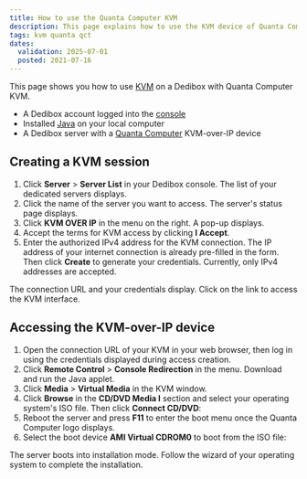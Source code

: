 ```yaml
---
title: How to use the Quanta Computer KVM
description: This page explains how to use the KVM device of Quanta Computer servers on Scaleway dedicated servers
tags: kvm quanta qct
dates:
  validation: 2025-07-01
  posted: 2021-07-16
---
```




This page shows you how to use [KVM](/dedibox-kvm-over-ip/concepts/#kvm-over-ip) on a Dedibox with Quanta Computer KVM.

<Requirements />

- A Dedibox account logged into the [console](https://console.online.net)
- Installed [Java](https://www.java.com/en/download/help/download_options.html) on your local computer
- A Dedibox server with a [Quanta Computer](https://www.qct.io) KVM-over-IP device

## Creating a KVM session

1. Click **Server** > **Server List** in your Dedibox console. The list of your dedicated servers displays.
2. Click the name of the server you want to access. The server's status page displays.
3. Click **KVM OVER IP** in the menu on the right. A pop-up displays.
    <Lightbox image={image} alt="" />
4. Accept the terms for KVM access by clicking **I Accept**.
5. Enter the authorized IPv4 address for the KVM connection. The IP address of your internet connection is already pre-filled in the form. Then click **Create** to generate your credentials.
    <Message type="note">
      Currently, only IPv4 addresses are accepted.
    </Message>

The connection URL and your credentials display. Click on the link to access the KVM interface.

## Accessing the KVM-over-IP device

1. Open the connection URL of your KVM in your web browser, then log in using the credentials displayed during access creation.
2. Click **Remote Control** > **Console Redirection** in the menu. Download and run the Java applet.
    <Lightbox image={image2} alt="" />
3. Click **Media** > **Virtual Media** in the KVM window.
    <Lightbox image={image3} alt="" />
4. Click **Browse** in the **CD/DVD Media I** section and select your operating system's ISO file. Then click **Connect CD/DVD**:
    <Lightbox image={image4} alt="" />
5. Reboot the server and press **F11** to enter the boot menu once the Quanta Computer logo displays.
6. Select the boot device **AMI Virtual CDROM0** to boot from the ISO file:
    <Lightbox image={image5} alt="" />

The server boots into installation mode. Follow the wizard of your operating system to complete the installation.


